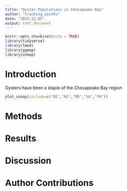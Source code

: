 ```yaml
---
title: "Oyster Populations in Chesapeake Bay"
author: "tracking_oystRs"
date: "2023-12-05"
output: html_document
---
```


```r
knitr::opts_chunk$set(echo = TRUE)
library(tidyverse)
library(lme4)
library(ggmap)
library(usmap)
```

# Introduction
Oysters have been a staple of the Chesapeake Bay region

```r
plot_usmap(include=c("DE","NJ","MD","VA","PA"))
```

# Methods

# Results

# Discussion

# Author Contributions